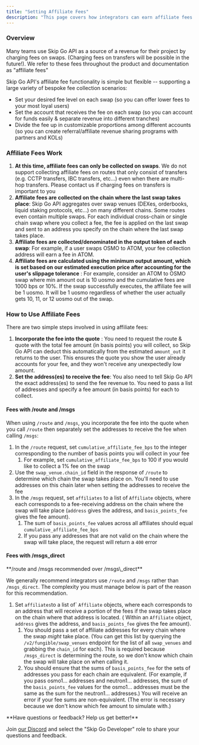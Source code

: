 ```yaml
---
title: "Setting Affiliate Fees"
description: "This page covers how integrators can earn affiliate fees on swaps."
---
```


### Overview

Many teams use Skip Go API as a source of a revenue for their project by charging fees on swaps. (Charging fees on transfers will be possible in the future!). We refer to these fees throughout the product and documentation as "affiliate fees"

Skip Go API's affiliate fee functionality is simple but flexible -- supporting a large variety of bespoke fee collection scenarios:

* Set your desired fee level on each swap (so you can offer lower fees to your most loyal users)
* Set the account that receives the fee on each swap (so you can account for funds easily & separate revenue into different tranches)
* Divide the fee up in customizable proportions among different accounts (so you can create referral/affiliate revenue sharing programs with partners and KOLs)

### Affiliate Fees Work

1. **At this time, affiliate fees can only be collected on swaps**. We do not support collecting affiliate fees on routes that only consist of transfers (e.g. CCTP transfers, IBC transfers, etc...) even when there are multi-hop transfers. Please contact us if charging fees on transfers is important to you
2. **Affiliate fees are collected on the chain where the last swap takes place**: Skip Go API aggregates over swap venues (DEXes, orderbooks, liquid staking protocols, etc...) on many different chains. Some routes even contain multiple swaps. For each individual cross-chain or single chain swap where you collect a fee, the fee is applied on the last swap and sent to an address you specify on the chain where the last swap takes place.
3. **Affiliate fees are collected/denominated in the output token of each swap**: For example, if a user swaps OSMO to ATOM, your fee collection address will earn a fee in ATOM.
4. **Affiliate fees are calculated using the minimum output amount, which is set based on our estimated execution price after accounting for the user's slippage tolerance** : For example, consider an ATOM to OSMO swap where min amount out is 10 uosmo and the cumulative fees are 1000 bps or 10%. If the swap successfully executes, the affiliate fee will be 1 uosmo. It will be 1 uosmo regardless of whether the user actually gets 10, 11, or 12 uosmo out of the swap.

### How to Use Affiliate Fees

There are two simple steps involved in using affiliate fees: 

1. **Incorporate the fee into the quote** : You need to request the route & quote with the total fee amount (in basis points) you will collect, so Skip Go API can deduct this automatically from the estimated `amount_out` it returns to the user. This ensures the quote you show the user already accounts for your fee, and they won't receive any unexpectedly low amount.
2. **Set the address(es) to receive the fee**: You also need to tell Skip Go API the exact address(es) to send the fee revenue to. You need to pass a list of addresses and specify a fee amount (in basis points) for each to collect.

#### Fees with /route and /msgs

When using `/route` and `/msgs`, you incorporate the fee into the quote when you call `/route` then separately set the addresses to receive the fee when calling `/msgs`: 

1. In the `/route` request, set `cumulative_affiliate_fee_bps` to the integer corresponding to the number of basis points you will collect in your fee  
   1. For example, set `cumulative_affiliate_fee_bps` to 100 if you would like to collect a 1% fee on the swap
2. Use the `swap_venue.chain_id` field in the response of `/route` to determine which chain the swap takes place on. You'll need to use addresses on this chain later when setting the addresses to receive the fee
3. In the `/msgs` request, set `affiliates` to a list of `Affiliate` objects, where each corresponds to a fee-receiving address on the chain where the swap will take place (`address` gives the address, and `basis_points_fee` gives the fee amount).  
   1. The sum of `basis_points_fee` values across all affiliates should equal `cumulative_affiliate_fee_bps`  
   2. If you pass any addresses that are not valid on the chain where the swap will take place, the request will return a `400` error

#### Fees with /msgs\_direct


 <Info>
 **/route and /msgs recommended over /msgs\_direct**
 
 We generally recommend integrators use `/route` and `/msgs` rather than `/msgs_direct`. The complexity you must manage below is part of the reason for this recommendation.
</Info>

1. Set `affiliates`to a list of\` `Affiliate` objects, where each corresponds to an address that will receive a portion of the fees if the swap takes place on the chain where that address is located. ( Within an `Affiliate` object, `address` gives the address, and `basis_points_fee` gives the fee amount).  
   1. You should pass a set of affiliate addresses for every chain where the swap _might_ take place. (You can get this list by querying the `/v2/fungible/swap_venues` endpoint for the list of all `swap_venues` and grabbing the `chain_id` for each). This is required because `/msgs_direct` is determining the route, so we don't know which chain the swap will take place on when calling it.  
   2. You should ensure that the sums of `basis_points_fee` for the sets of addresses you pass for each chain are equivalent. (For example, if you pass osmo1... addresses and neutron1... addresses, the sum of the `basis_points_fee` values for the osmo1... addresses must be the same as the sum for the neutron1... addresses.) You will receive an error if your fee sums are non-equivalent. (The error is necessary because we don't know which fee amount to simulate with.)

<Check>
 **Have questions or feedback? Help us get better!**
 
 Join [our Discord](https://skip.build/discord) and select the "Skip Go Developer" role to share your questions and feedback.
 </Check>
